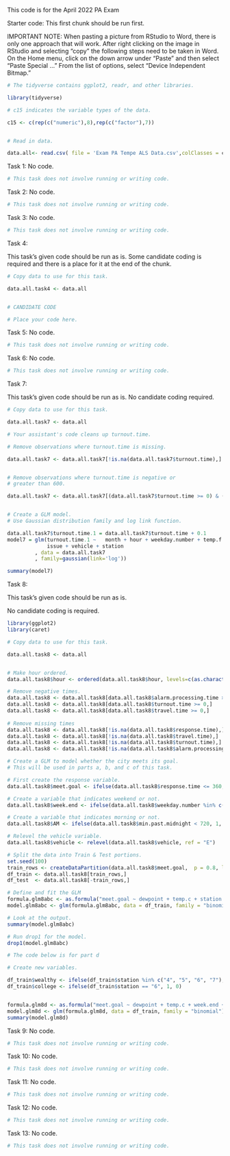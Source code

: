 
This code is for the April 2022 PA Exam

Starter code: This first chunk should be run first.

IMPORTANT NOTE: When pasting a picture from RStudio to Word, there is only one approach that will work. After right clicking on the image in RStudio and selecting “copy” the following steps need to be taken in Word. On the Home menu, click on the down arrow under “Paste” and then select “Paste Special …” From the list of options, select “Device Independent Bitmap.” 

```r

# The tidyverse contains ggplot2, readr, and other libraries.

library(tidyverse)

# c15 indicates the variable types of the data.

c15 <- c(rep(c("numeric"),8),rep(c("factor"),7))


# Read in data. 

data.all<- read.csv( file = 'Exam PA Tempe ALS Data.csv',colClasses = c15)

```
Task 1: No code.
```r
# This task does not involve running or writing code.
```
Task 2: No code.
```r
# This task does not involve running or writing code.
```
Task 3: No code.
```r
# This task does not involve running or writing code.
```

Task 4:

This task's given code should be run as is.
Some candidate coding is required and there is a place for it at the end of the chunk.

```r

# Copy data to use for this task. 

data.all.task4 <- data.all


# CANDIDATE CODE  

# Place your code here.

```
Task 5: No code.
```r
# This task does not involve running or writing code.
```
Task 6: No code.
```r
# This task does not involve running or writing code.
```

Task 7:

This task's given code should be run as is.
No candidate coding required.


```r

# Copy data to use for this task. 

data.all.task7 <- data.all

# Your assistant's code cleans up turnout.time.

# Remove observations where turnout.time is missing.

data.all.task7 <- data.all.task7[!is.na(data.all.task7$turnout.time),]


# Remove observations where turnout.time is negative or
# greater than 600.

data.all.task7 <- data.all.task7[(data.all.task7$turnout.time >= 0) & (data.all.task7$turnout.time<=600),]


# Create a GLM model. 
# Use Gaussian distribution family and log link function.

data.all.task7$turnout.time.1 = data.all.task7$turnout.time + 0.1
model7 = glm(turnout.time.1 ~   month + hour + weekday.number + temp.f + dewpoint + 
             issue + vehicle + station
         , data = data.all.task7
         , family=gaussian(link='log'))

summary(model7)

```
Task 8: 

This task's given code should be run as is.

No candidate coding is required.

```r
library(ggplot2)
library(caret)

# Copy data to use for this task. 

data.all.task8 <- data.all


# Make hour ordered.
data.all.task8$hour <- ordered(data.all.task8$hour, levels=c(as.character(0:23)))

# Remove negative times.
data.all.task8 <- data.all.task8[data.all.task8$alarm.processing.time >= 0,]
data.all.task8 <- data.all.task8[data.all.task8$turnout.time >= 0,]
data.all.task8 <- data.all.task8[data.all.task8$travel.time >= 0,]
  
# Remove missing times
data.all.task8 <- data.all.task8[!is.na(data.all.task8$response.time),]
data.all.task8 <- data.all.task8[!is.na(data.all.task8$travel.time),]
data.all.task8 <- data.all.task8[!is.na(data.all.task8$turnout.time),]
data.all.task8 <- data.all.task8[!is.na(data.all.task8$alarm.processing.time),]

# Create a GLM to model whether the city meets its goal.
# This will be used in parts a, b, and c of this task.

# First create the response variable.
data.all.task8$meet.goal <- ifelse(data.all.task8$response.time <= 360, 1, 0)

# Create a variable that indicates weekend or not.
data.all.task8$week.end <- ifelse(data.all.task8$weekday.number %in% c("1", "7"), 1, 0)

# Create a variable that indicates morning or not.
data.all.task8$AM <- ifelse(data.all.task8$min.past.midnight < 720, 1, 0)

# Relevel the vehicle variable.
data.all.task8$vehicle <- relevel(data.all.task8$vehicle, ref = "E")

# Split the data into Train & Test portions.
set.seed(100)
train_rows <- createDataPartition(data.all.task8$meet.goal,  p = 0.8, list = FALSE)
df_train <- data.all.task8[train_rows,]
df_test  <- data.all.task8[-train_rows,]

# Define and fit the GLM
formula.glm8abc <- as.formula("meet.goal ~ dewpoint + temp.c + station + week.end + AM + vehicle") 
model.glm8abc <- glm(formula.glm8abc, data = df_train, family = "binomial")

# Look at the output.
summary(model.glm8abc)

# Run drop1 for the model.
drop1(model.glm8abc)

# The code below is for part d 

# Create new variables.

df_train$wealthy <- ifelse(df_train$station %in% c("4", "5", "6", "7"), 1, 0)
df_train$college <- ifelse(df_train$station == "6", 1, 0)


formula.glm8d <- as.formula("meet.goal ~ dewpoint + temp.c + week.end + wealthy + college + AM") 
model.glm8d <- glm(formula.glm8d, data = df_train, family = "binomial")
summary(model.glm8d)


```
Task 9: No code.
```r
# This task does not involve running or writing code.
```
Task 10: No code.
```r
# This task does not involve running or writing code.
```
Task 11: No code.
```r
# This task does not involve running or writing code.
```
Task 12: No code.
```r
# This task does not involve running or writing code.
```
Task 13: No code.
```r
# This task does not involve running or writing code.
```


